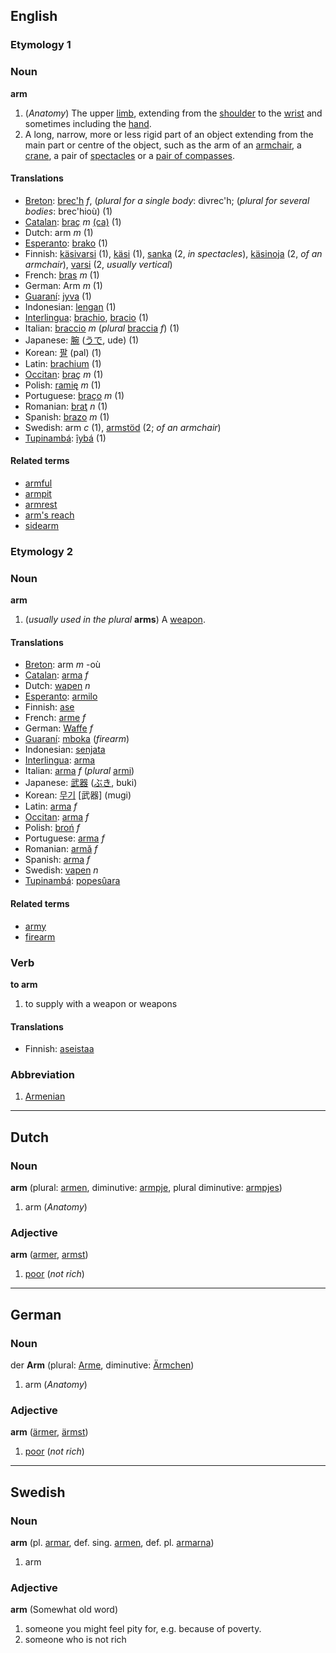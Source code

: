 ==English==
===Etymology 1===
===Noun===
'''arm'''

# (''Anatomy'') The upper [[limb]], extending from the [[shoulder]] to the [[wrist]] and sometimes including the [[hand]].
# A long, narrow, more or less rigid part of an object extending from the main part or centre of the object, such as the arm of an [[armchair]], a [[crane]], a pair of [[spectacles]] or a [[pair of compasses]].

====Translations====
*[[Breton]]: [[brec'h]] ''f'', (''plural for a single body'': divrec'h; (''plural for several bodies'': brec'hioù) (1)
*[[Catalan]]: [[braç]] ''m'' [[:ca:braç|(ca)]] (1)
*Dutch: arm ''m'' (1)
*[[Esperanto]]: [[brako]] (1)
*Finnish: [[käsivarsi]] (1), [[käsi]] (1), [[sanka]] (2, ''in spectacles''), [[käsinoja]] (2, ''of an armchair''), [[varsi]] (2, ''usually vertical'')
*French: [[bras]] ''m'' (1)
*German: Arm ''m'' (1)
*[[Guaraní]]: [[jyva]] (1)
*Indonesian: [[lengan]] (1)
*[[Interlingua]]: [[brachio]], [[bracio]] (1)
*Italian: [[braccio]] ''m'' (''plural'' [[braccia]] ''f'') (1)
*Japanese: [[腕]] ([[うで]], ude) (1)
*Korean: [[팔]] (pal) (1)
*Latin: [[brachium]] '' '' (1)
*[[Occitan]]: [[braç]] ''m'' (1)
*Polish: [[ramię]] ''m'' (1)
*Portuguese: [[braço]] ''m'' (1)
*Romanian: [[braţ]] ''n'' (1)
*Spanish: [[brazo]] ''m'' (1)
*Swedish: arm ''c'' (1), [[armstöd]] (2; ''of an armchair'')
*[[Tupinambá]]: [[îybá]] (1)

====Related terms====
*[[armful]]
*[[armpit]]
*[[armrest]]
*[[arm's reach]]
*[[sidearm]]

===Etymology 2===
===Noun===
'''arm'''
# (''usually used in the plural'' '''arms''') A [[weapon]].

====Translations====
*[[Breton]]: arm ''m'' -où
*[[Catalan]]: [[arma]] ''f''
*Dutch: [[wapen]] ''n''
*[[Esperanto]]: [[armilo]]
*Finnish: [[ase]]
*French: [[arme]] ''f''
*German: [[Waffe]] ''f''
*[[Guaraní]]: [[mboka]] (''firearm'')
*Indonesian: [[senjata]]
*[[Interlingua]]: [[arma]]
*Italian: [[arma]] ''f'' (''plural'' [[armi]])
*Japanese: [[武器]] ([[ぶき]], buki)
*Korean: [[무기]] [武器] (mugi)
*Latin: [[arma]] ''f''
*[[Occitan]]: [[arma]] ''f''
*Polish: [[broń]] ''f''
*Portuguese: [[arma]] ''f''
*Romanian: [[armă]] ''f''
*Spanish: [[arma]] ''f''
*Swedish: [[vapen]] ''n''
*[[Tupinambá]]: [[popesûara]]

====Related terms====
*[[army]]
*[[firearm]]

===Verb===
'''to arm'''

#to supply with a weapon or weapons

====Translations====
*Finnish: [[aseistaa]]

===Abbreviation===
#[[Armenian]]

----
==Dutch==
===Noun===
'''arm''' (plural: [[armen]], diminutive: [[armpje]], plural diminutive:  [[armpjes]])

#arm (''Anatomy'')

===Adjective===
'''arm''' ([[armer]], [[armst]])

#[[poor]] (''not rich'')

----
==German==
===Noun===
der '''Arm''' (plural: [[Arme]], diminutive: [[Ärmchen]])

#arm (''Anatomy'')

===Adjective===
'''arm''' ([[ärmer]], [[ärmst]])

#[[poor]] (''not rich'')

----
==Swedish==
===Noun===
'''arm''' (pl. [[armar]], def. sing. [[armen]], def. pl. [[armarna]])

# arm
===Adjective===
'''arm'''
(Somewhat old word)
# someone you might feel pity for, e.g. because of poverty.
# someone who is not rich